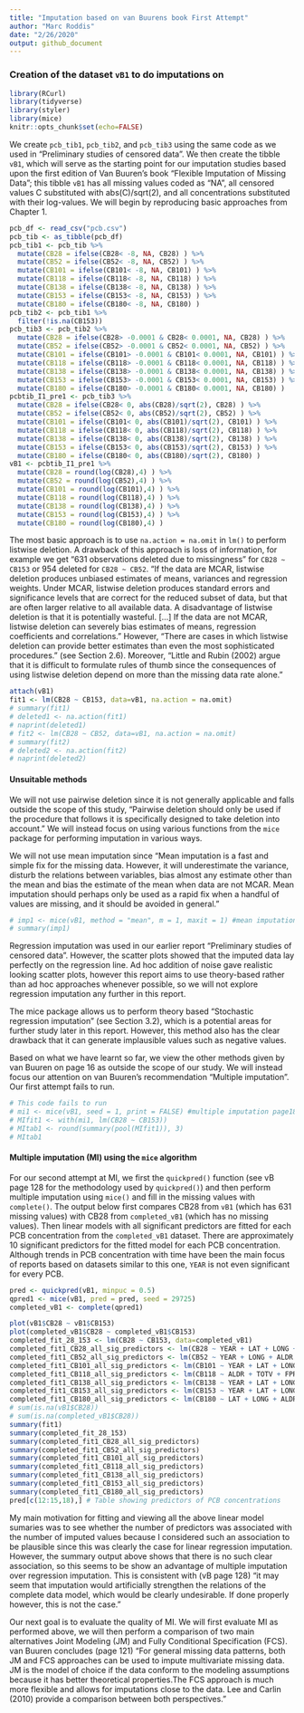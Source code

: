 ```yaml
---
title: "Imputation based on van Buurens book First Attempt"
author: "Marc Roddis"
date: "2/26/2020"
output: github_document
---
```


### Creation of the dataset `vB1` to do imputations on
  
```r
library(RCurl)
library(tidyverse)
library(styler)
library(mice)
knitr::opts_chunk$set(echo=FALSE)
```

We create `pcb_tib1`, `pcb_tib2`, and `pcb_tib3` using the same code as we used in "Preliminary studies of censored data".  We then create the tibble `vB1`, which will serve as the starting point for our imputation studies based upon the first edition of Van Buuren's book "Flexible Imputation of Missing Data"; this tibble `vB1` has all missing values coded as "NA", all censored values C substituted with abs(C)/sqrt(2), and all concentrations substituted with their log-values.  We will begin by reproducing basic approaches from Chapter 1.

```r
pcb_df <- read_csv("pcb.csv")
pcb_tib <- as_tibble(pcb_df)
pcb_tib1 <- pcb_tib %>%  
  mutate(CB28 = ifelse(CB28< -8, NA, CB28) ) %>%
  mutate(CB52 = ifelse(CB52< -8, NA, CB52) ) %>%
  mutate(CB101 = ifelse(CB101< -8, NA, CB101) ) %>%
  mutate(CB118 = ifelse(CB118< -8, NA, CB118) ) %>%
  mutate(CB138 = ifelse(CB138< -8, NA, CB138) ) %>%
  mutate(CB153 = ifelse(CB153< -8, NA, CB153) ) %>%
  mutate(CB180 = ifelse(CB180< -8, NA, CB180) ) 
pcb_tib2 <- pcb_tib1 %>%
  filter(!is.na(CB153))
pcb_tib3 <- pcb_tib2 %>%
  mutate(CB28 = ifelse(CB28> -0.0001 & CB28< 0.0001, NA, CB28) ) %>%
  mutate(CB52 = ifelse(CB52> -0.0001 & CB52< 0.0001, NA, CB52) ) %>%
  mutate(CB101 = ifelse(CB101> -0.0001 & CB101< 0.0001, NA, CB101) ) %>%
  mutate(CB118 = ifelse(CB118> -0.0001 & CB118< 0.0001, NA, CB118) ) %>%
  mutate(CB138 = ifelse(CB138> -0.0001 & CB138< 0.0001, NA, CB138) ) %>%
  mutate(CB153 = ifelse(CB153> -0.0001 & CB153< 0.0001, NA, CB153) ) %>%
  mutate(CB180 = ifelse(CB180> -0.0001 & CB180< 0.0001, NA, CB180) )
pcbtib_I1_pre1 <- pcb_tib3 %>%
  mutate(CB28 = ifelse(CB28< 0, abs(CB28)/sqrt(2), CB28) ) %>%
  mutate(CB52 = ifelse(CB52< 0, abs(CB52)/sqrt(2), CB52) ) %>%
  mutate(CB101 = ifelse(CB101< 0, abs(CB101)/sqrt(2), CB101) ) %>%
  mutate(CB118 = ifelse(CB118< 0, abs(CB118)/sqrt(2), CB118) ) %>%
  mutate(CB138 = ifelse(CB138< 0, abs(CB138)/sqrt(2), CB138) ) %>%
  mutate(CB153 = ifelse(CB153< 0, abs(CB153)/sqrt(2), CB153) ) %>%
  mutate(CB180 = ifelse(CB180< 0, abs(CB180)/sqrt(2), CB180) ) 
vB1 <- pcbtib_I1_pre1 %>%
  mutate(CB28 = round(log(CB28),4) ) %>%
  mutate(CB52 = round(log(CB52),4) ) %>%
  mutate(CB101 = round(log(CB101),4) ) %>%
  mutate(CB118 = round(log(CB118),4) ) %>%
  mutate(CB138 = round(log(CB138),4) ) %>%
  mutate(CB153 = round(log(CB153),4) ) %>%
  mutate(CB180 = round(log(CB180),4) ) 
```

The most basic approach is to use `na.action = na.omit` in `lm()` to perform listwise deletion.  A drawback of this approach is loss of information, for example we get "631 observations deleted due to missingness" for `CB28 ~ CB153` or 954 deleted for `CB28 ~ CB52`.  "If the data are MCAR, listwise deletion produces unbiased estimates of means, variances and regression weights. Under MCAR, listwise deletion produces standard errors and significance levels that are correct for the reduced subset of data, but that are often larger relative to all available data. A disadvantage of listwise deletion is that it is potentially wasteful. [...] If the data are not MCAR, listwise deletion can severely bias estimates of means, regression coefficients and correlations."  However, "There are cases in which listwise deletion can provide better estimates than even the most sophisticated procedures." (see Section 2.6).  Moreover, "Little and Rubin (2002) argue that it is difficult to formulate rules of thumb since the consequences of using listwise deletion depend on more than the missing data rate alone."

```r
attach(vB1)
fit1 <- lm(CB28 ~ CB153, data=vB1, na.action = na.omit)
# summary(fit1)
# deleted1 <- na.action(fit1)
# naprint(deleted1)
# fit2 <- lm(CB28 ~ CB52, data=vB1, na.action = na.omit)
# summary(fit2)
# deleted2 <- na.action(fit2)
# naprint(deleted2)
```

#### Unsuitable methods 

We will not use pairwise deletion since it is not generally applicable and falls outside the scope of this study, "Pairwise deletion should only be used if the procedure that follows it is specifically designed to take deletion into account."  We will instead focus on using various functions from the `mice` package for performing imputation in various ways.  

We will not use mean imputation since "Mean imputation is a fast and simple fix for the missing data. However, it will underestimate the variance, disturb the relations between variables, bias almost any estimate other than the mean and bias the estimate of the mean when data are not MCAR. Mean imputation should perhaps only be used as a rapid fix when a handful of values are missing, and it should be avoided in general."

```r
# imp1 <- mice(vB1, method = "mean", m = 1, maxit = 1) #mean imputation
# summary(imp1)
```

Regression imputation was used in our earlier report "Preliminary studies of censored data".  However, the scatter plots showed that the imputed data lay perfectly on the regression line.  Ad hoc addition of noise gave realistic looking scatter plots, however this report aims to use theory-based rather than ad hoc approaches whenever possible, so we will not explore regression imputation any further in this report.   

The mice package allows us to perform theory based "Stochastic regression imputation" (see Section 3.2), which is a potential areas for further study later in this report.  However, this method also has the clear drawback that it can generate implausible values such as negative values.

Based on what we have learnt so far, we view the other methods given by van Buuren on page 16 as outside the scope of our study.  We will instead focus our attention on van Buuren's recommendation "Multiple imputation".  Our first attempt fails to run.

```r
# This code fails to run
# mi1 <- mice(vB1, seed = 1, print = FALSE) #multiple imputation page18
# MIfit1 <- with(mi1, lm(CB28 ~ CB153))
# MItab1 <- round(summary(pool(MIfit1)), 3)
# MItab1
```

#### Multiple imputation (MI) using the `mice` algorithm

For our second attempt at MI, we first the `quickpred()` function (see vB page 128 for the methodology used by `quickpred()`) and then perform multiple imputation using `mice()` and fill in the missing values with `complete()`.  The output below first compares CB28 from `vB1` (which has 631 missing values) with CB28 from `completed_vB1` (which has no missing values). Then linear models with all significant predictors are fitted for each PCB concentration from the `completed_vB1` dataset.  There are approximately 10 significant predictors for the fitted model for each PCB concentration.   Although trends in PCB concentration with time have been the main focus of reports based on datasets similar to this one, `YEAR` is not even significant for every PCB. 

```r
pred <- quickpred(vB1, minpuc = 0.5)
qpred1 <- mice(vB1, pred = pred, seed = 29725)
completed_vB1 <- complete(qpred1)
```

```r
plot(vB1$CB28 ~ vB1$CB153)
plot(completed_vB1$CB28 ~ completed_vB1$CB153)
completed_fit_28_153 <- lm(CB28 ~ CB153, data=completed_vB1)
completed_fit1_CB28_all_sig_predictors <- lm(CB28 ~ YEAR + LAT + LONG + ALDR + TOTV + FPRC + CB52 + CB101 + CB118 + CB138 + CB153 + CB180, data=completed_vB1)
completed_fit1_CB52_all_sig_predictors <- lm(CB52 ~ YEAR + LONG + ALDR + TOTV + FPRC + CB28 + CB101 + CB118 + CB138 + CB153 + CB180, data=completed_vB1)
completed_fit1_CB101_all_sig_predictors <- lm(CB101 ~ YEAR + LAT + LONG + ALDR + FPRC + CB52 + CB28 + CB118 + CB138 + CB153 + CB180, data=completed_vB1)
completed_fit1_CB118_all_sig_predictors <- lm(CB118 ~ ALDR + TOTV + FPRC + CB52 + CB101 + CB28 + CB138 + CB153 + CB180, data=completed_vB1)
completed_fit1_CB138_all_sig_predictors <- lm(CB138 ~ YEAR + LAT + LONG + ALDR + CB52 + CB101 + CB118 + CB28 + CB153 + CB180, data=completed_vB1)
completed_fit1_CB153_all_sig_predictors <- lm(CB153 ~ YEAR + LAT + LONG + ALDR + TOTV + FPRC + CB52 + CB101 + CB118 + CB138 + CB28 + CB180, data=completed_vB1)
completed_fit1_CB180_all_sig_predictors <- lm(CB180 ~ LAT + LONG + ALDR + TOTV + FPRC + CB52 + CB101 + CB118 + CB138 + CB153 + CB28, data=completed_vB1)
# sum(is.na(vB1$CB28))
# sum(is.na(completed_vB1$CB28))
summary(fit1)
summary(completed_fit_28_153)
summary(completed_fit1_CB28_all_sig_predictors)
summary(completed_fit1_CB52_all_sig_predictors)
summary(completed_fit1_CB101_all_sig_predictors)
summary(completed_fit1_CB118_all_sig_predictors)
summary(completed_fit1_CB138_all_sig_predictors)
summary(completed_fit1_CB153_all_sig_predictors)
summary(completed_fit1_CB180_all_sig_predictors)
pred[c(12:15,18),] # Table showing predictors of PCB concentrations
```

My main motivation for fitting and viewing all the above linear model sumaries was to see whether the number of predictors was associated with the number of imputed values because I considered such an association to be plausible since this was clearly the case for linear regression imputation.  However, the summary output above shows that there is no such clear association, so this seems to be show an advantage of multiple imputation over regression imputation.  This is consistent with (vB page 128) "it may seem that imputation would artificially strengthen the relations of the complete data model, which would be clearly undesirable. If done properly however, this is not the case."

Our next goal is to evaluate the quality of MI.  We will first evaluate MI as performed above, we will then perform a comparison of two main alternatives Joint Modeling (JM) and Fully Conditional Specification (FCS).  van Buuren concludes (page 121) "For general missing data patterns, both JM and FCS approaches can be used to impute multivariate missing data. JM is the model of choice if the data conform to the modeling assumptions because it has better theoretical properties.The FCS approach is much more flexible and allows for imputations close to the data. Lee and Carlin (2010) provide a comparison between both perspectives."

















